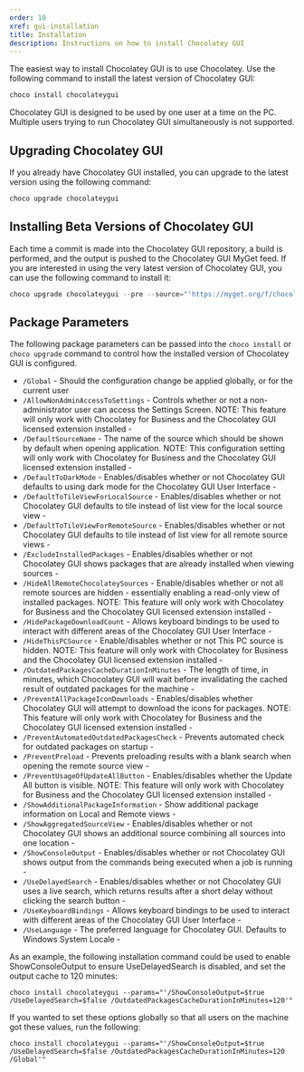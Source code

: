 ```yaml
---
order: 10
xref: gui-installation
title: Installation
description: Instructions on how to install Chocolatey GUI
---
```


The easiest way to install Chocolatey GUI is to use Chocolatey.  Use the
following command to install the latest version of Chocolatey GUI:

```powershell
choco install chocolateygui
```

<Callout type="info">
Chocolatey GUI is designed to be used by one user at a time on the PC. Multiple users trying to run Chocolatey GUI simultaneously is not supported.
</Callout>

## Upgrading Chocolatey GUI

If you already have Chocolatey GUI installed, you can upgrade to the latest
version using the following command:

```powershell
choco upgrade chocolateygui
```

## Installing Beta Versions of Chocolatey GUI

Each time a commit is made into the Chocolatey GUI repository, a build is
performed, and the output is pushed to the Chocolatey GUI MyGet feed.  If you
are interested in using the very latest version of Chocolatey GUI, you can use
the following command to install it:

```powershell
choco upgrade chocolateygui --pre --source="'https://myget.org/f/chocolateygui'"
```

 ## Package Parameters

The following package parameters can be passed into the `choco install` or `choco upgrade` command to control how the installed version of Chocolatey GUI is configured.

- `/Global` - Should the configuration change be applied globally, or for the current user
- `/AllowNonAdminAccessToSettings` - Controls whether or not a non-administrator user can access the Settings Screen. NOTE: This feature will only work with Chocolatey for Business and the Chocolatey GUI licensed extension installed - <Xref title="more info" value="allow-non-admin-access-to-settings" />
- `/DefaultSourceName` - The name of the source which should be shown by default when opening application. NOTE: This configuration setting will only work with Chocolatey for Business and the Chocolatey GUI licensed extension installed - <Xref title="more info" value="default-source-name" />
- `/DefaultToDarkMode` - Enables/disables whether or not Chocolatey GUI defaults to using dark mode for the Chocolatey GUI User Interface - <Xref title="more info" value="default-to-dark-mode" />
- `/DefaultToTileViewForLocalSource` - Enables/disables whether or not Chocolatey GUI defaults to tile instead of list view for the local source view - <Xref title="more info" value="default-to-tile-view-for-local-source" />
- `/DefaultToTileViewForRemoteSource` - Enables/disables whether or not Chocolatey GUI defaults to tile instead of list view for all remote source views - <Xref title="more info" value="default-to-tile-view-for-remote-source" />
- `/ExcludeInstalledPackages` - Enables/disables whether or not Chocolatey GUI shows packages that are already installed when viewing sources - <Xref title="more info" value="exclude-installed-packages" />
- `/HideAllRemoteChocolateySources` - Enable/disables whether or not all remote sources are hidden - essentially enabling a read-only view of installed packages. NOTE: This feature will only work with Chocolatey for Business and the Chocolatey GUI licensed extension installed - <Xref title="more info" value="hide-all-remote-chocolatey-sources" />
- `/HidePackageDownloadCount` - Allows keyboard bindings to be used to interact with different areas of the Chocolatey GUI User Interface - <Xref title="more info" value="hide-package-download-count" />
- `/HideThisPCSource` - Enable/disables whether or not This PC source is hidden. NOTE: This feature will only work with Chocolatey for Business and the Chocolatey GUI licensed extension installed - <Xref title="more info" value="hide-this-pc-source" />
- `/OutdatedPackagesCacheDurationInMinutes` - The length of time, in minutes, which Chocolatey GUI will wait before invalidating the cached result of outdated packages for the machine - <Xref title="more info" value="outdated-packages-cache-duration-in-minutes" />
- `/PreventAllPackageIconDownloads` - Enables/disables whether Chocolatey GUI will attempt to download the icons for packages. NOTE: This feature will only work with Chocolatey for Business and the Chocolatey GUI licensed extension installed - <Xref title="more info" value="prevent-all-package-icon-downloads" />
- `/PreventAutomatedOutdatedPackagesCheck` - Prevents automated check for outdated packages on startup - <Xref title="more info" value="prevent-automated-outdated-packages-check" />
- `/PreventPreload` - Prevents preloading results with a blank search when opening the remote source view - <Xref title="more info" value="prevent-preload" />
- `/PreventUsageOfUpdateAllButton` - Enables/disables whether the Update All button is visible. NOTE: This feature will only work with Chocolatey for Business and the Chocolatey GUI licensed extension installed - <Xref title="more info" value="prevent-usage-of-update-all-button" />
- `/ShowAdditionalPackageInformation` - Show additional package information on Local and Remote views - <Xref title="more info" value="show-additional-package-information" />
- `/ShowAggregatedSourceView` - Enables/disables whether or not Chocolatey GUI shows an additional source combining all sources into one location - <Xref title="more info" value="show-aggregated-source-view" />
- `/ShowConsoleOutput` - Enables/disables whether or not Chocolatey GUI shows output from the commands being executed when a job is running - <Xref title="more info" value="show-console-output" />
- `/UseDelayedSearch` - Enables/disables whether or not Chocolatey GUI uses a live search, which returns results after a short delay without clicking the search button - <Xref title="more info" value="use-delayed-search" />
- `/UseKeyboardBindings` - Allows keyboard bindings to be used to interact with different areas of the Chocolatey GUI User Interface - <Xref title="more info" value="use-keyboard-bindings" />
- `/UseLanguage` - The preferred language for Chocolatey GUI. Defaults to Windows System Locale - <Xref title="more info" value="use-language" />

As an example, the following installation command could be used to enable ShowConsoleOutput to ensure UseDelayedSearch is disabled, and set the output cache to 120 minutes:

```
choco install chocolateygui --params="'/ShowConsoleOutput=$true /UseDelayedSearch=$false /OutdatedPackagesCacheDurationInMinutes=120'"
```

If you wanted to set these options globally so that all users on the machine got these values, run the following:

```
choco install chocolateygui --params="'/ShowConsoleOutput=$true /UseDelayedSearch=$false /OutdatedPackagesCacheDurationInMinutes=120 /Global'"
```
